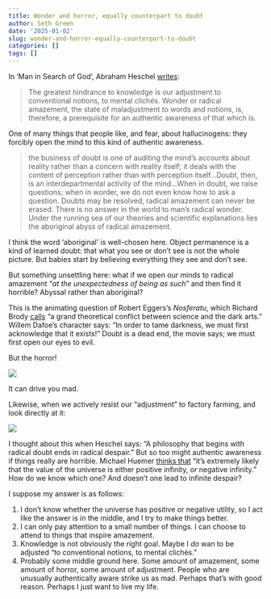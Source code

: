 ```yaml
---
title: Wonder and horror, equally counterpart to doubt
author: Seth Green
date: '2025-01-02'
slug: wonder-and-horror-equally-counterpart-to-doubt
categories: []
tags: []
---
```


In 'Man in Search of God', Abraham Heschel [writes](https://images.shulcloud.com/728/uploads/Adult-Education/AJHeschelRadicalAmazement.pdf):

> The greatest hindrance to knowledge is our adjustment to conventional notions, to mental clichés. Wonder or radical amazement, the state of maladjustment to words and notions, is, therefore, a prerequisite for an authentic awareness of that which is.

One of many things that people like, and fear, about hallucinogens: they forcibly open the mind to this kind of authentic awareness.

> the business of doubt is one of auditing the mind's accounts about reality rather than a concern with reality itself; it deals with the content of perception rather than with perception itself...Doubt, then, is an interdepartmental activity of the mind...When in doubt, we raise questions; when in worder, we do not even know how to ask a question. Doubts may be resolved, radical amazement can never be erased. There is no answer in the world to man's radical wonder. Under the running sea of our theories and scientific explanations lies the aboriginal abyss of radical amazement.

I think the word 'aboriginal' is well-chosen here. Object permanence is a kind of learned doubt: that what you see or don't see is not the whole picture. But babies start by believing everything they see and don't see.

But something unsettling here: what if we open our minds to radical amazement "*at the unexpectedness of being as such*" and then find it horrible? Abyssal rather than aboriginal?

This is the animating question of Robert Eggers's *Nosferatu*, which Richard Brody [calls](https://www.newyorker.com/culture/the-front-row/the-new-nosferatu-drains-the-life-from-its-predecessor) "a grand theoretical conflict between science and the dark arts." Willem Dafoe's character says: "In order to tame darkness, we must first acknowledge that it exists!" Doubt is a dead end, the movie says; we must first open our eyes to evil.

But the horror!

![](images/clipboard-2007236263.png)

It can drive you mad.

Likewise, when we actively resist our "adjustment" to factory farming, and look directly at it:

![](images/clipboard-325324056.png)

I thought about this when Heschel says: "A philosophy that begins with radical doubt ends in radical despair." But so too might authentic awareness if things really are horrible. Michael Huemer [thinks that](https://fakenous.substack.com/p/how-good-is-the-universe) "it’s extremely likely that the value of the universe is either positive infinity, *or* negative infinity." How do we know which one? And doesn't one lead to infinite despair?

I suppose my answer is as follows:

1.  I don't know whether the universe has positive or negative utility, so I act like the answer is in the middle, and I try to make things better.
2.  I can only pay attention to a small number of things. I can choose to attend to things that inspire amazement.
3.  Knowledge is not obviously the right goal. Maybe I *do* wan to be adjusted "to conventional notions, to mental clichés."
4.  Probably some middle ground here. Some amount of amazement, some amount of horror, some amount of adjustment. People who are unusually authentically aware strike us as mad. Perhaps that's with good reason. Perhaps I just want to live my life.
